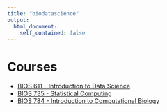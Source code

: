 ```yaml
---
title: "biodatascience"
output: 
  html_document:
    self_contained: false
---
```


# Courses

* [BIOS 611 - Introduction to Data Science](datasci611/index.html)
* [BIOS 735 - Statistical Computing](statcomp/index.html)
* [BIOS 784 - Introduction to Computational Biology](compbio/index.html)

